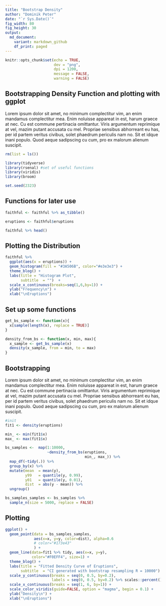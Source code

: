 ```yaml
---
title: "Bootstrap Density"
author: "Dominik Peter"
date: "`r Sys.Date()`"
fig_width: 80
fig_height: 30
output:
  md_document:
    variant: markdown_github
    df_print: paged
---
```


```r
knitr::opts_chunk$set(echo = TRUE,
                      dev = "png",
                      dpi = 1200,
                      message = FALSE,
                      warning = FALSE)
```

## Bootstrapping Density Function and plotting with ggplot

Lorem ipsum dolor sit amet, no minimum complectitur vim, an enim mandamus complectitur mea. Enim noluisse appareat in est, harum graece at nec. Cu est commune pertinacia omittantur. Viris argumentum reprimique at vel, mazim putant accusata cu mel. Propriae sensibus abhorreant eu has, per id partem veritus civibus, solet phaedrum periculis nam no. Sit et idque inani populo. Quod aeque sadipscing cu cum, pro ex malorum alienum suscipit.


```r
rm(list = ls())

library(tidyverse)
library(rsenal) #set of useful functions
library(viridis)
library(broom)

set.seed(2323)
```

## Functions for later use




```r
faithful <- faithful %>% as_tibble()

eruptions <- faithful$eruptions

faithful %>% head()
```


## Plotting the Distribution

```r
faithful %>% 
  ggplot(aes(x = eruptions)) +
  geom_histogram(fill = "#3A506B", color="#e3e3e3") +
  theme_blog() +
  labs(title = "Histogram Plot",
       subtitle  = "")  +
  scale_x_continuous(breaks=seq(1,6,by=1)) +
  ylab("Frequency\n") +
  xlab("\nEruptions")
```

## Set up some functions


```r
get_bs_sample <- function(x){
  x[sample(length(x), replace = TRUE)]
}

density_from_bs <- function(x, min, max){
  x_sample <- get_bs_sample(x)
  density(x_sample, from = min, to = max)
}
```

## Bootstrapping

Lorem ipsum dolor sit amet, no minimum complectitur vim, an enim mandamus complectitur mea. Enim noluisse appareat in est, harum graece at nec. Cu est commune pertinacia omittantur. Viris argumentum reprimique at vel, mazim putant accusata cu mel. Propriae sensibus abhorreant eu has, per id partem veritus civibus, solet phaedrum periculis nam no. Sit et idque inani populo. Quod aeque sadipscing cu cum, pro ex malorum alienum suscipit.


```r
#init
fit1 <- density(eruptions)

min_ <- min(fit1$x)
max_ <- max(fit1$x)

bs_samples <-  map(1:10000,
                   ~density_from_bs(eruptions,
                                    min_, max_)) %>%
  map_df(~tidy(.)) %>% 
  group_by(x) %>% 
  mutate(mean  = mean(y),
         y99   = quantile(y, 0.99),
         y01   = quantile(y, 0.01),
         dist  = abs(y - mean)) %>% 
  ungroup()

bs_samples_samples <- bs_samples %>% 
  sample_n(size = 5000, replace = FALSE)
```



## Plotting


```r
ggplot() +
  geom_point(data = bs_samples_samples,
             aes(x=x, y=y, color=dist), alpha=0.6
             # color="#173e43"
             ) +
  geom_line(data=fit1 %>% tidy, aes(x=x, y=y),
            color="#F0EFF4", size=1) +
  theme_blog() +
  labs(title = "Fitted Density Curve of Eruptions",
       subtitle  = "CI generated with bootstrap resampling R = 10000")  +
  scale_y_continuous(breaks = seq(0, 0.5, by=0.2),
                     labels = seq(0, 0.5, by=0.2) %>% scales::percent()) +
  scale_x_continuous(breaks = seq(1, 6, by=1)) +
  scale_color_viridis(guide=FALSE, option = "magma", begin = 0.1) +
  ylab("Density\n") +
  xlab("\nEruptions")
```



